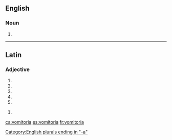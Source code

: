 ==English==

===Noun===
{{head|en|plural}}

# {{en-irregular plural of|vomitorium}}

[[Category:English plurals ending in "-a"]]

----

==Latin==

===Adjective===
{{la-adj-form|vomitōria}}

# {{inflection of|vomitōrius||nom|f|s|lang=la}}
# {{inflection of|vomitōrius||nom|n|p|lang=la}}
# {{inflection of|vomitōrius||acc|n|p|lang=la}}
# {{inflection of|vomitōrius||voc|f|s|lang=la}}
# {{inflection of|vomitōrius||voc|n|p|lang=la}}

{{la-adj-form|vomitōriā}}

# {{inflection of|vomitōrius||abl|f|s|lang=la}}

[[ca:vomitoria]]
[[es:vomitoria]]
[[fr:vomitoria]]